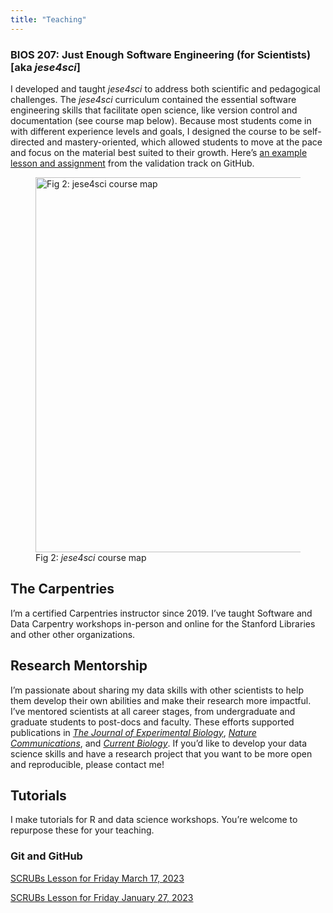 ```yaml
---
title: "Teaching"
---
```


### BIOS 207: Just Enough Software Engineering (for Scientists) \[aka *jese4sci*\]

I developed and taught *jese4sci* to address both scientific and pedagogical challenges. The *jese4sci* curriculum contained the essential software engineering skills that facilitate open science, like version control and documentation (see course map below). Because most students come in with different experience levels and goals, I designed the course to be self-directed and mastery-oriented, which allowed students to move at the pace and focus on the material best suited to their growth. Here's [an example lesson and assignment](https://github.com/FlukeAndFeather/jese4sci-VAL/blob/master/VAL102.md) from the validation track on GitHub.

![Fig 2: *jese4sci* course map](img/coursemap.jpg){width="600"}

## The Carpentries

I'm a certified Carpentries instructor since 2019. I've taught Software and Data Carpentry workshops in-person and online for the Stanford Libraries and other other organizations.

## Research Mentorship

I'm passionate about sharing my data skills with other scientists to help them develop their own abilities and make their research more impactful. I've mentored scientists at all career stages, from undergraduate and graduate students to post-docs and faculty. These efforts supported publications in [*The Journal of Experimental Biology*](https://doi.org/10.1242/jeb.237586), [*Nature Communications*](https://doi.org/10.1038/s41467-022-33334-5), and [*Current Biology*](https://doi.org/10.1016/j.cub.2022.01.031). If you'd like to develop your data science skills and have a research project that you want to be more open and reproducible, please contact me!

## Tutorials

I make tutorials for R and data science workshops. You're welcome to repurpose these for your teaching. 

### Git and GitHub

[SCRUBs Lesson for Friday March 17, 2023](posts/2023-03-17-intro-reticulate/)

[SCRUBs Lesson for Friday January 27, 2023](tutorials/git-and-github.qmd)
